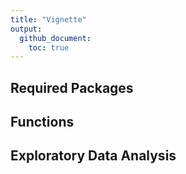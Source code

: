 ```yaml
---
title: "Vignette"
output: 
  github_document: 
    toc: true
---
```


## Required Packages  

## Functions  

## Exploratory Data Analysis  

